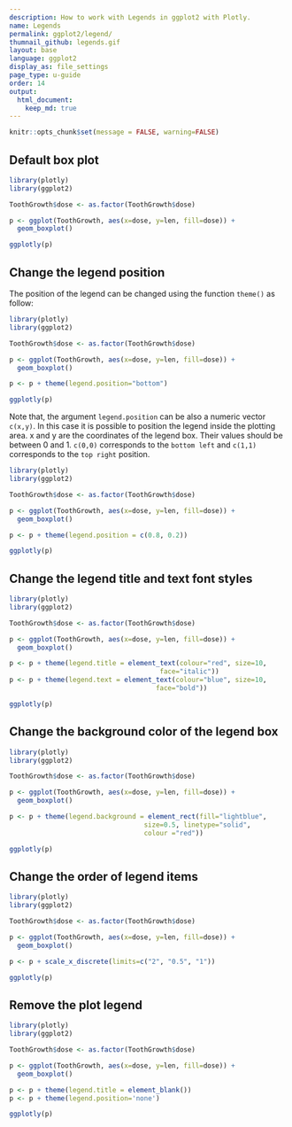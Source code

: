 ```yaml
---
description: How to work with Legends in ggplot2 with Plotly.
name: Legends
permalink: ggplot2/legend/
thumnail_github: legends.gif
layout: base
language: ggplot2
display_as: file_settings
page_type: u-guide
order: 14
output:
  html_document:
    keep_md: true
---
```


```r
knitr::opts_chunk$set(message = FALSE, warning=FALSE)
```

## Default box plot


```r
library(plotly)
library(ggplot2)

ToothGrowth$dose <- as.factor(ToothGrowth$dose)

p <- ggplot(ToothGrowth, aes(x=dose, y=len, fill=dose)) +
  geom_boxplot()

ggplotly(p)
```


<!--------------------- EXAMPLE BREAK ------------------------->

## Change the legend position

The position of the legend can be changed using the function `theme()` as follow:


```r
library(plotly)
library(ggplot2)

ToothGrowth$dose <- as.factor(ToothGrowth$dose)

p <- ggplot(ToothGrowth, aes(x=dose, y=len, fill=dose)) +
  geom_boxplot()

p <- p + theme(legend.position="bottom")

ggplotly(p)
```
Note that, the argument `legend.position` can be also a numeric vector `c(x,y)`. In this case it is possible to position the legend inside the plotting area. x and y are the coordinates of the legend box. Their values should be between 0 and 1. `c(0,0)` corresponds to the `bottom left` and `c(1,1)` corresponds to the `top right` position.


```r
library(plotly)
library(ggplot2)

ToothGrowth$dose <- as.factor(ToothGrowth$dose)

p <- ggplot(ToothGrowth, aes(x=dose, y=len, fill=dose)) +
  geom_boxplot()

p <- p + theme(legend.position = c(0.8, 0.2))

ggplotly(p)
```


<!--------------------- EXAMPLE BREAK ------------------------->

## Change the legend title and text font styles



```r
library(plotly)
library(ggplot2)

ToothGrowth$dose <- as.factor(ToothGrowth$dose)

p <- ggplot(ToothGrowth, aes(x=dose, y=len, fill=dose)) +
  geom_boxplot()

p <- p + theme(legend.title = element_text(colour="red", size=10,
                                      face="italic"))
p <- p + theme(legend.text = element_text(colour="blue", size=10,
                                     face="bold"))

ggplotly(p)
```

<!--------------------- EXAMPLE BREAK ------------------------->

## Change the background color of the legend box



```r
library(plotly)
library(ggplot2)

ToothGrowth$dose <- as.factor(ToothGrowth$dose)

p <- ggplot(ToothGrowth, aes(x=dose, y=len, fill=dose)) +
  geom_boxplot()

p <- p + theme(legend.background = element_rect(fill="lightblue",
                                  size=0.5, linetype="solid",
                                  colour ="red"))

ggplotly(p)
```

<!--------------------- EXAMPLE BREAK ------------------------->

## Change the order of legend items



```r
library(plotly)
library(ggplot2)

ToothGrowth$dose <- as.factor(ToothGrowth$dose)

p <- ggplot(ToothGrowth, aes(x=dose, y=len, fill=dose)) +
  geom_boxplot()

p <- p + scale_x_discrete(limits=c("2", "0.5", "1"))

ggplotly(p)
```


<!--------------------- EXAMPLE BREAK ------------------------->

## Remove the plot legend



```r
library(plotly)
library(ggplot2)

ToothGrowth$dose <- as.factor(ToothGrowth$dose)

p <- ggplot(ToothGrowth, aes(x=dose, y=len, fill=dose)) +
  geom_boxplot()

p <- p + theme(legend.title = element_blank())
p <- p + theme(legend.position='none')

ggplotly(p)
```


<!--------------------- EXAMPLE BREAK ------------------------->
